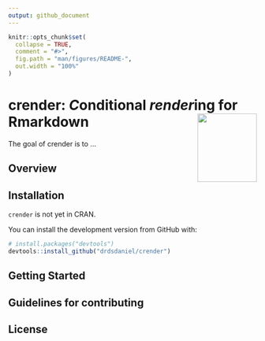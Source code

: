 ```yaml
---
output: github_document
---
```


<!-- README.md is generated from README.Rmd. Please edit that file -->

```r
knitr::opts_chunk$set(
  collapse = TRUE,
  comment = "#>",
  fig.path = "man/figures/README-",
  out.width = "100%"
)
```

# crender: *C*onditional *render*ing for Rmarkdown <img src="man/figures/logo.png" align="right" width=120 height=139 alt="" />

<!-- badges: start -->
<!-- badges: end -->

The goal of crender is to ...

## Overview

## Installation

`crender` is not yet in CRAN.
<!-- You can install the released version of crender from [CRAN](https://CRAN.R-project.org) with: -->

<!-- ``` r -->
<!-- install.packages("crender") -->
<!-- ``` -->

You can install the development version from GitHub with:

```r
# install.packages("devtools")
devtools::install_github("drdsdaniel/crender")
```

## Getting Started

## Guidelines for contributing

## License

<!-- Add xaringan support -->

<!-- 
Desarrollar esta función:
---
author: "r crender::cr_toggle('Daniel E. de la Rosa', 'crender core team', only = NULL, cr_dbl = NULL)`"

params:
  html: TRUE
  latex: FALSE
  docx: FALSE
---

Esto hará que el autor sea Daniel en html y crender core team en los demás formatos.
Otra vez puedo utilizar los argumentos only y cr_dbl para controlar el resultado.

Si hay más de dos opciones entonces utiliza la función cr_* que corresponda especificando los formatos necesarios en only.

Ejemplo:

r cr_header('Libraries', only = 'html')`
r cr_header('Packages', only = c('latex', 'docx'))`
r cr_header('Imports', only = 'pptx')
-->


<!-- Falta la función cr_table -->

<!-- Falta la función cr_knit -->

<!-- Exclusive output --- la viñeta que va a explicar el parámetro `only` -->
